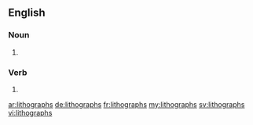 ==English==

===Noun===
{{head|en|plural}}

# {{plural of|lithograph|lang=en|nocat=1}}

===Verb===
{{head|en}}

# {{en-third-person singular of|lithograph}}

[[ar:lithographs]]
[[de:lithographs]]
[[fr:lithographs]]
[[my:lithographs]]
[[sv:lithographs]]
[[vi:lithographs]]